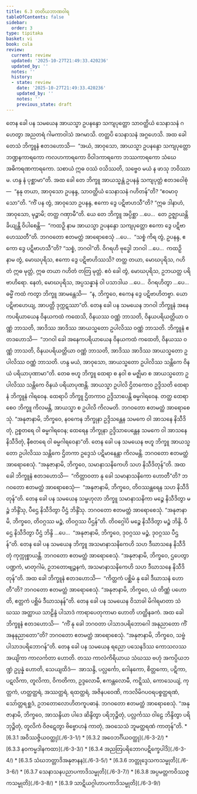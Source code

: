```yaml
---
title: 6.3 တတိယဘာဏဝါရ
tableOfContents: false
sidebar:
  order: 3
type: tipitaka
basket: vi
book: cula
review:
  current: review
  updated: '2025-10-27T21:49:33.420236'
  updated_by: ''
  notes: ''
  history:
  - state: review
    date: '2025-10-27T21:49:33.420236'
    updated_by: ''
    notes: ''
    previous_state: draft
---
```



<ReviewStatus review={frontmatter.review} showDetails={true} />

<HypothesisAnnotation frontmatter={frontmatter} />

<DynamicBreadcrumb />

<Division number="319" book="cula" e="ch" v="4" p="318">

<Paragraph number="1376" book="cula">
တေန ခေါ ပန သမယေန အာယသ္မာ ဥပနန္ဒော သကျပုတ္တော သာဝတ္ထိယံ သေနာသနံ ဂဟေတွာ အညတရံ ဂါမကာဝါသံ အဂမာသိ. တတ္ထပိ သေနာသနံ အဂ္ဂဟေသိ. အထ ခေါ တေသံ ဘိက္ခူနံ ဧတဒဟောသိ—  “အယံ, အာဝုသော, အာယသ္မာ ဥပနန္ဒော သကျပုတ္တော ဘဏ္ဍနကာရကော ကလဟကာရကော ဝိဝါဒကာရကော ဘဿကာရကော သံဃေ အဓိကရဏကာရကော. သစာယံ ဣဓ ဝဿံ ဝသိဿတိ, သဗ္ဗေဝ မယံ န ဖာသု ဘဝိဿာမ. ဟန္ဒ နံ ပုစ္ဆာမာ”တိ. အထ ခေါ တေ ဘိက္ခူ အာယသ္မန္တံ ဥပနန္ဒံ သကျပုတ္တံ ဧတဒဝေါစုံ—  “နနု တယာ, အာဝုသော ဥပနန္ဒ, သာဝတ္ထိယံ သေနာသနံ ဂဟိတန်”တိ? “ဧဝမာဝုသော”တိ. “ကိံ ပန တွံ, အာဝုသော ဥပနန္ဒ, ဧကော ဒွေ ပဋိဗာဟသီ”တိ? “ဣဓ ဒါနာဟံ, အာဝုသော, မုဉ္စာမိ; တတ္ထ ဂဏှာမီ”တိ.


</Paragraph>

<Paragraph number="1377" book="cula">
ယေ တေ ဘိက္ခူ အပ္ပိစ္ဆာ …ပေ…  တေ ဥဇ္ဈာယန္တိ ခိယျန္တိ ဝိပါစေန္တိ—  “ကထဉှိ နာမ အာယသ္မာ ဥပနန္ဒော သကျပုတ္တော ဧကော ဒွေ ပဋိဗာဟေဿတီ”တိ. ဘဂဝတော ဧတမတ္ထံ အာရောစေသုံ …ပေ…  “သစ္စံ ကိရ တွံ, ဥပနန္ဒ, ဧကော ဒွေ ပဋိဗာဟသီ”တိ? “သစ္စံ, ဘဂဝါ”တိ. ဝိဂရဟိ ဗုဒ္ဓေါ ဘဂဝါ …ပေ…  ကထဉှိ နာမ တွံ, မောဃပုရိသ, ဧကော ဒွေ ပဋိဗာဟိဿသိ? တတ္ထ တယာ, မောဃပုရိသ, ဂဟိတံ ဣဓ မုတ္တံ, ဣဓ တယာ ဂဟိတံ တတြ မုတ္တံ. ဧဝံ ခေါ တွံ, မောဃပုရိသ, ဥဘယတ္ထ ပရိဗာဟိရော. နေတံ, မောဃပုရိသ, အပ္ပသန္နာနံ ဝါ ပသာဒါယ …ပေ…  ဝိဂရဟိတွာ …ပေ…  ဓမ္မိံ ကထံ ကတွာ ဘိက္ခူ အာမန္တေသိ—  “န, ဘိက္ခဝေ, ဧကေန ဒွေ ပဋိဗာဟိတဗ္ဗာ. ယော ပဋိဗာဟေယျ, အာပတ္တိ ဒုက္ကဋဿာ”တိ.


</Paragraph>

</Division>
<Division number="320" book="cula" e="ch" v="4" p="319">

<Paragraph number="1378" book="cula">
တေန ခေါ ပန သမယေန ဘဂဝါ ဘိက္ခူနံ အနေကပရိယာယေန ဝိနယကထံ ကထေသိ, ဝိနယဿ ဝဏ္ဏံ ဘာသတိ, ဝိနယပရိယတ္တိယာ ဝဏ္ဏံ ဘာသတိ, အာဒိဿ အာဒိဿ အာယသ္မတော ဥပါလိဿ ဝဏ္ဏံ ဘာသတိ. ဘိက္ခူနံ ဧတဒဟောသိ—  “ဘဂဝါ ခေါ အနေကပရိယာယေန ဝိနယကထံ ကထေတိ, ဝိနယဿ ဝဏ္ဏံ ဘာသတိ, ဝိနယပရိယတ္တိယာ ဝဏ္ဏံ ဘာသတိ, အာဒိဿ အာဒိဿ အာယသ္မတော ဥပါလိဿ ဝဏ္ဏံ ဘာသတိ. ဟန္ဒ မယံ, အာဝုသော, အာယသ္မတော ဥပါလိဿ သန္တိကေ ဝိနယံ ပရိယာပုဏာမာ”တိ. တေဓ ဗဟူ ဘိက္ခူ ထေရာ စ နဝါ စ မဇ္ဈိမာ စ အာယသ္မတော ဥပါလိဿ သန္တိကေ ဝိနယံ ပရိယာပုဏန္တိ. အာယသ္မာ ဥပါလိ ဌိတကောဝ ဥဒ္ဒိသတိ ထေရာနံ ဘိက္ခူနံ ဂါရဝေန. ထေရာပိ ဘိက္ခူ ဌိတကာဝ ဥဒ္ဒိသာပေန္တိ ဓမ္မဂါရဝေန. တတ္ထ ထေရာ စေဝ ဘိက္ခူ ကိလမန္တိ, အာယသ္မာ စ ဥပါလိ ကိလမတိ. ဘဂဝတော ဧတမတ္ထံ အာရောစေသုံ. “အနုဇာနာမိ, ဘိက္ခဝေ, နဝကေန ဘိက္ခုနာ ဥဒ္ဒိသန္တေန သမကေ ဝါ အာသနေ နိသီဒိတုံ, ဥစ္စတရေ ဝါ ဓမ္မဂါရဝေန; ထေရေန ဘိက္ခုနာ ဥဒ္ဒိသာပေန္တေန သမကေ ဝါ အာသနေ နိသီဒိတုံ, နီစတရေ ဝါ ဓမ္မဂါရဝေနာ”တိ.


</Paragraph>

<Paragraph number="1379" book="cula">
တေန ခေါ ပန သမယေန ဗဟူ ဘိက္ခူ အာယသ္မတော ဥပါလိဿ သန္တိကေ ဌိတကာ ဥဒ္ဒေသံ ပဋိမာနေန္တာ ကိလမန္တိ. ဘဂဝတော ဧတမတ္ထံ အာရောစေသုံ. “အနုဇာနာမိ, ဘိက္ခဝေ, သမာနာသနိကေဟိ သဟ နိသီဒိတုန်”တိ. အထ ခေါ ဘိက္ခူနံ ဧတဒဟောသိ—  “ကိတ္တာဝတာ နု ခေါ သမာနာသနိကော ဟောတီ”တိ? ဘဂဝတော ဧတမတ္ထံ အာရောစေသုံ—  “အနုဇာနာမိ, ဘိက္ခဝေ, တိဝဿန္တရေန သဟ နိသီဒိတုန်”တိ.


</Paragraph>

<Paragraph number="1380" book="cula">
တေန ခေါ ပန သမယေန သမ္ဗဟုလာ ဘိက္ခူ သမာနာသနိကာ မဉ္စေ နိသီဒိတွာ မဉ္စံ ဘိန္ဒိံသု, ပီဌေ နိသီဒိတွာ ပီဌံ ဘိန္ဒိံသု. ဘဂဝတော ဧတမတ္ထံ အာရောစေသုံ. “အနုဇာနာမိ, ဘိက္ခဝေ, တိဝဂ္ဂဿ မဉ္စံ, တိဝဂ္ဂဿ ပီဌန်”တိ. တိဝဂ္ဂေါပိ မဉ္စေ နိသီဒိတွာ မဉ္စံ ဘိန္ဒိ, ပီဌေ နိသီဒိတွာ ပီဌံ ဘိန္ဒိ …ပေ…  “အနုဇာနာမိ, ဘိက္ခဝေ, ဒုဝဂ္ဂဿ မဉ္စံ, ဒုဝဂ္ဂဿ ပီဌန်”တိ.


</Paragraph>

<Paragraph number="1381" book="cula">
တေန ခေါ ပန သမယေန ဘိက္ခူ အသမာနာသနိကေဟိ သဟ ဒီဃာသနေ နိသီဒိတုံ ကုက္ကုစ္စာယန္တိ. ဘဂဝတော ဧတမတ္ထံ အာရောစေသုံ. “အနုဇာနာမိ, ဘိက္ခဝေ, ဌပေတွာ ပဏ္ဍကံ, မာတုဂါမံ, ဥဘတောဗျဉ္ဇနကံ, အသမာနာသနိကေဟိ သဟ ဒီဃာသနေ နိသီဒိတုန်”တိ. အထ ခေါ ဘိက္ခူနံ ဧတဒဟောသိ—  “ကိတ္တကံ ပစ္ဆိမံ နု ခေါ ဒီဃာသနံ ဟောတီ”တိ? ဘဂဝတော ဧတမတ္ထံ အာရောစေသုံ. “အနုဇာနာမိ, ဘိက္ခဝေ, ယံ တိဏ္ဏံ ပဟောတိ, ဧတ္တကံ ပစ္ဆိမံ ဒီဃာသနန်”တိ.


</Paragraph>

<Paragraph number="1382" book="cula">
တေန ခေါ ပန သမယေန ဝိသာခါ မိဂါရမာတာ သံဃဿ အတ္ထာယ သာဠိန္ဒံ ပါသာဒံ ကာရာပေတုကာမာ ဟောတိ ဟတ္ထိနခကံ. အထ ခေါ ဘိက္ခူနံ ဧတဒဟောသိ—  “ကိံ နု ခေါ ဘဂဝတာ ပါသာဒပရိဘောဂေါ အနုညာတော ကိံ အနနုညာတော”တိ? ဘဂဝတော ဧတမတ္ထံ အာရောစေသုံ. “အနုဇာနာမိ, ဘိက္ခဝေ, သဗ္ဗံ ပါသာဒပရိဘောဂန်”တိ.


</Paragraph>

<Paragraph number="1383" book="cula">
တေန ခေါ ပန သမယေန ရညော ပသေနဒိဿ ကောသလဿ အယျိကာ ကာလင်္ကတာ ဟောတိ. တဿ ကာလံကိရိယာယ သံဃဿ ဗဟုံ အကပ္ပိယဘဏ္ဍံ ဥပ္ပန္နံ ဟောတိ, သေယျထိဒံ—  အာသန္ဒိ, ပလ္လင်္ကော, ဂေါနကော, စိတ္တကော, ပဋိကာ, ပဋလိကာ, တူလိကာ, ဝိကတိကာ, ဥဒ္ဒလောမီ, ဧကန္တလောမီ, ကဋ္ဋိဿံ, ကောသေယျံ, ကုတ္တကံ, ဟတ္ထတ္ထရံ, အဿတ္ထရံ, ရထတ္ထရံ, အဇိနပဝေဏိ, ကဒလိမိဂပဝရပစ္စတ္ထရဏံ, သော်တ္တရစ္ဆဒံ, ဥဘတောလောဟိတကူပဓာနံ. ဘဂဝတော ဧတမတ္ထံ အာရောစေသုံ. “အနုဇာနာမိ, ဘိက္ခဝေ, အာသန္ဒိယာ ပါဒေ ဆိန္ဒိတွာ ပရိဘုဉ္ဇိတုံ, ပလ္လင်္ကဿ ဝါဠေ ဘိန္ဒိတွာ ပရိဘုဉ္ဇိတုံ, တူလိကံ ဝိဇဋေတွာ ဗိဗ္ဗောဟနံ ကာတုံ, အဝသေသံ ဘူမတ္ထရဏံ ကာတုန်”တိ.

</Paragraph>
</Division>

<TableOfContents book="cula" section="6.3">
* [6.3.1 အဝိဿဇ္ဇိယဝတ္ထု](./6-3-1/)
* [6.3.2 အဝေဘင်္ဂိယဝတ္ထု](./6-3-2/)
* [6.3.3 နဝကမ္မဒါနကထာ](./6-3-3/)
* [6.3.4 အညတြပရိဘောဂပဋိက္ခေပါဒိ](./6-3-4/)
* [6.3.5 သံဃဘတ္တာဒိအနုဇာနန](./6-3-5/)
* [6.3.6 ဘတ္တုဒ္ဒေသကသမ္မုတိ](./6-3-6/)
* [6.3.7 သေနာသနပညာပကာဒိသမ္မုတိ](./6-3-7/)
* [6.3.8 အပ္ပမတ္တကဝိဿဇ္ဇကသမ္မုတိ](./6-3-8/)
* [6.3.9 သာဋိယဂ္ဂါဟာပကာဒိသမ္မုတိ](./6-3-9/)
</TableOfContents>